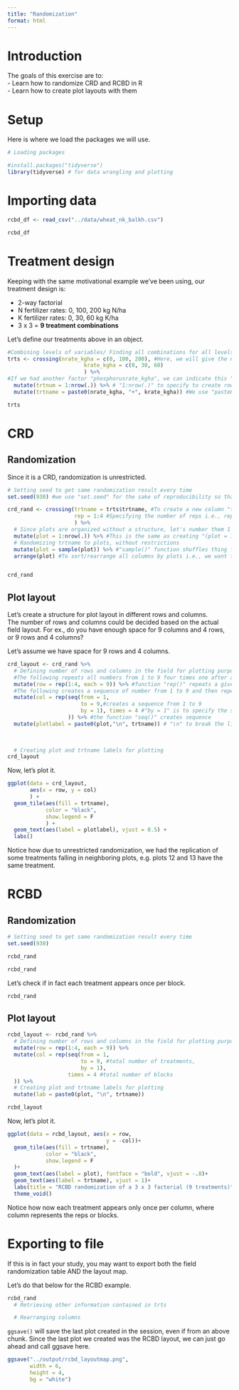 ```yaml
---
title: "Randomization"
format: html
---
```


# Introduction  
The goals of this exercise are to:  
- Learn how to randomize CRD and RCBD in R  
- Learn how to create plot layouts with them  

# Setup  
Here is where we load the packages we will use.  
```r
# Loading packages

#install.packages("tidyverse")
library(tidyverse) # for data wrangling and plotting

```

# Importing data

```r
rcbd_df <- read_csv("../data/wheat_nk_balkh.csv")

rcbd_df
```

# Treatment design  
Keeping with the same motivational example we've been using, our treatment design is:  

-   2-way factorial\
-   N fertilizer rates: 0, 100, 200 kg N/ha\
-   K fertilizer rates: 0, 30, 60 kg K/ha\
-   3 x 3 = **9 treatment combinations**

Let's define our treatments above in an object.  
```r
#Combining levels of variables/ Finding all combinations for all levels of  variables
trts <- crossing(nrate_kgha = c(0, 100, 200), #Here, we will give the name of the variables/columns that we want to cross to find all of their possible combinations. For this example, the variables/ columns that we want to cross are "nrate_kgha" and "krate_kgha"  #"c(0, 100, 200)" function to specify the levels of "nrate_kgha" variable which are 0, 100, and 200
                        krate_kgha = c(0, 30, 60)
                        ) %>%
#If we had another factor "phosphorusrate_kgha", we can indicate this "phosphorusrate_kgha" factor inside the "crossing()" function to get all the 3-way combinations across all 3 factors #Next, we want to create a column/ variable for "treatment numbers" because the more treatment combinations we have, the more difficult it becomes to start referring to them by their treatment combinations. So, we may decide to give these treatment combinations numbers [from 1 to 9, in this case]
  mutate(trtnum = 1:nrow(.)) %>% # "1:nrow(.)" to specify to create rows from the 1st to the last treatment combinations
  mutate(trtname = paste0(nrate_kgha, "+", krate_kgha)) #We use "paste0()" function to combine different values from different columns

trts
```


# CRD  
## Randomization  
Since it is a CRD, randomization is unrestricted.  

```r
# Setting seed to get same randomization result every time
set.seed(930) #we use "set.seed" for the sake of reproducibility so that the randomization does not shuffle each time we run this code chunk

crd_rand <- crossing(trtname = trts$trtname, #To create a new column "trtname" that basically has the same levels of "trtname" column/variable of the "trts" object created above #the "$" is used to extract the "trtname" column/variable of "trts" object/dataframe
                     rep = 1:4 #Specifying the number of reps i.e., rep 1-4 #in the above code chunk, we created each treatment once, but in this code chunk, now we have each treatment appearing 4 times one for each of the reps
                     ) %>%
  # Since plots are organized without a structure, let's number them 1 through 36
  mutate(plot = 1:nrow(.)) %>% #This is the same as creating "(plot = 1:36)"
  # Randomizing trtname to plots, without restrictions 
  mutate(plot = sample(plot)) %>% #"sample()" function shuffles thing for us
  arrange(plot) #To sort/rearrange all columns by plots i.e., we want to sort/rearrange the plot numbers from 1 to last #In CRD design, the order of the "rep" column does not really matter, so we do not sort by "rep" in CRD. However, we must sort by "rep" for RCBD design


crd_rand
```

## Plot layout  
Let's create a structure for plot layout in different rows and columns.  
The number of rows and columns could be decided based on the actual field layout. For ex., do you have enough space for 9 columns and 4 rows, or 9 rows and 4 columns?  

Let's assume we have space for 9 rows and 4 columns.  

```r
crd_layout <- crd_rand %>%
  # Defining number of rows and columns in the field for plotting purposes
  #The following repeats all numbers from 1 to 9 four times one after another
  mutate(row = rep(1:4, each = 9)) %>% #function "rep()" repeats a given set of number(s), where the argument "each = 9" is used to specify how many times the given number(s) will be repeated; For this example, the numbers 1 to 4 are repeated 9 times
  #The following creates a sequence of number from 1 to 9 and then repeats it 4 times
  mutate(col = rep(seq(from = 1,
                       to = 9,#creates a sequence from 1 to 9
                       by = 1), times = 4 #"by = 1" is to specify the stepsize of the sequence i.e., the sequence will increase by 1
                   )) %>% #the function "seq()" creates sequence 
  mutate(plotlabel = paste0(plot,"\n", trtname)) # "\n" to break the line of the string
                    
         

  # Creating plot and trtname labels for plotting
crd_layout
```

Now, let's plot it.
```r
ggplot(data = crd_layout,
       aes(x = row, y = col)
       ) +
  geom_tile(aes(fill = trtname),
            color = "black",
            show.legend = F
            ) +
  geom_text(aes(label = plotlabel), vjust = 0.5) +
  labs()

```

Notice how due to unrestricted randomization, we had the replication of some treatments falling in neighboring plots, e.g. plots 12 and 13 have the same treatment.  


# RCBD  
## Randomization  
```r
# Setting seed to get same randomization result every time
set.seed(930)

rcbd_rand 

rcbd_rand
```

Let's check if in fact each treatment appears once per block.  
```r
rcbd_rand 
```

## Plot layout  
```r
rcbd_layout <- rcbd_rand %>%
  # Defining number of rows and columns in the field for plotting purposes
  mutate(row = rep(1:4, each = 9)) %>%
  mutate(col = rep(seq(from = 1, 
                       to = 9, #total number of treatments, 
                       by = 1), 
                   times = 4 #total number of blocks
  )) %>%
  # Creating plot and trtname labels for plotting
  mutate(lab = paste0(plot, "\n", trtname))

rcbd_layout
```

Now, let's plot it.
```r
ggplot(data = rcbd_layout, aes(x = row, 
                               y = -col))+
  geom_tile(aes(fill = trtname),
            color = "black",
            show.legend = F
  )+
  geom_text(aes(label = plot), fontface = "bold", vjust = -.8)+
  geom_text(aes(label = trtname), vjust = 1)+
  labs(title = "RCBD randomization of a 3 x 3 factorial (9 treatments)") +
  theme_void()

```

Notice how now each treatment appears only once per column, where column represents the reps or blocks.  

# Exporting to file  
If this is in fact your study, you may want to export both the field randomization table AND the layout map.  

Let's do that below for the RCBD example.  

```r
rcbd_rand 
  # Retrieving other information contained in trts

  # Rearranging columns  


```

`ggsave()` will save the last plot created in the session, even if from an above chunk. Since the last plot we created was the RCBD layout, we can just go ahead and call ggsave here.  

```r
ggsave("../output/rcbd_layoutmap.png",
       width = 6,
       height = 4,
       bg = "white")
```


